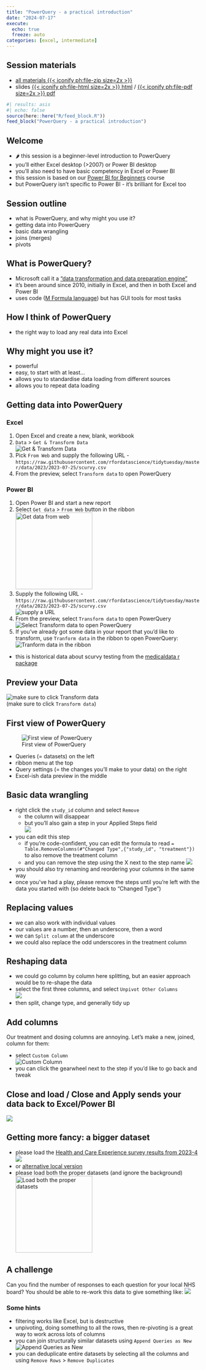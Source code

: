 ---
title: "PowerQuery - a practical introduction"
date: "2024-07-17"
execute: 
  echo: true
  freeze: auto
categories: [excel, intermediate]
---

::: {.callout-note collapse="false" appearance="default" icon="true"}
## Session materials

-   [all materials {{< iconify ph:file-zip size=2x >}}](src/powerquery_intro.zip)
-   slides [{{< iconify ph:file-html size=2x >}} html](src/powerquery_intro.html) / [{{< iconify ph:file-pdf size=2x >}} pdf](src/powerquery_intro.pdf)
:::

```{r}
#| results: asis
#| echo: false
source(here::here("R/feed_block.R"))
feed_block("PowerQuery - a practical introduction")

```

## Welcome

-   🌶 this session is a beginner-level introduction to PowerQuery
-   you'll either Excel desktop (\>2007) or Power BI desktop
-   you'll also need to have basic competency in Excel or Power BI
-   this session is based on our [Power BI for Beginners](https://learn.nes.nhs.scot/70921) course
-   but PowerQuery isn't specific to Power BI - it's brilliant for Excel too

## Session outline

-   what is PowerQuery, and why might you use it?
-   getting data into PowerQuery
-   basic data wrangling
-   joins (merges)
-   pivots

## What is PowerQuery?

-   Microsoft call it a ["data transformation and data preparation engine"](https://learn.microsoft.com/en-us/power-query/power-query-what-is-power-query)
-   it's been around since 2010, initially in Excel, and then in both Excel and Power BI
-   uses code ([M Formula language](https://en.wikipedia.org/wiki/Power_Query)) but has GUI tools for most tasks

## How I think of PowerQuery

-   the right way to load any real data into Excel

## Why might you use it?

-   powerful
-   easy, to start with at least...
-   allows you to standardise data loading from different sources
-   allows you to repeat data loading

## Getting data into PowerQuery

::: panel-tabset
### Excel

1.  Open Excel and create a new, blank, workbook
2.  `Data` \> `Get & Transform Data` </br> ![Get & Transform Data](images/clipboard-2636372440.png)
3.  Pick `From Web` and supply the following URL - `https://raw.githubusercontent.com/rfordatascience/tidytuesday/master/data/2023/2023-07-25/scurvy.csv`
4.  From the preview, select `Transform data` to open PowerQuery

### Power BI

1.  Open Power BI and start a new report
2.  Select `Get data` \> `From Web` button in the ribbon ![Get data from web](images/clipboard-2012149707.png){height="200"}
3.  Supply the following URL - `https://raw.githubusercontent.com/rfordatascience/tidytuesday/master/data/2023/2023-07-25/scurvy.csv` </br>![supply a URL](images/clipboard-1484642386.png)
4.  From the preview, select `Transform data` to open PowerQuery </br> ![Select Transform data to open PowerQuery](images/clipboard-4163607856.png)
5.  If you've already got some data in your report that you'd like to transform, use `Tranform data` in the ribbon to open PowerQuery: </br> ![Tranform data in the ribbon](images/clipboard-1924567552.png)
:::

-   this is historical data about scurvy testing from the [medicaldata r package](https://cran.r-project.org/web/packages/medicaldata/index.html)

## Preview your Data

![make sure to click Transform data](images/clipboard-2984247945.png) </br> (make sure to click `Transform data`)

## First view of PowerQuery

![First view of PowerQuery](images/clipboard-1738142120.png)

-   Queries (= datasets) on the left
-   ribbon menu at the top
-   Query settings (= the changes you'll make to your data) on the right
-   Excel-ish data preview in the middle

## Basic data wrangling

-   right click the `study_id` column and select `Remove`
    -   the column will disappear
    -   but you'll also gain a step in your Applied Steps field </br>![](images/clipboard-1788638263.png)
-   you can edit this step
    -   if you're code-confident, you can edit the formula to read `= Table.RemoveColumns(#"Changed Type",{"study_id", "treatment"})` to also remove the treatment column
    -   and you can remove the step using the X next to the step name ![](images/clipboard-3939638955.png)
-   you should also try renaming and reordering your columns in the same way
-   once you've had a play, please remove the steps until you're left with the data you started with (so delete back to "Changed Type")

## Replacing values

-   we can also work with individual values
-   our values are a number, then an underscore, then a word
-   we can `Split column` at the underscore
-   we could also replace the odd underscores in the treatment column

## Reshaping data

-   we could go column by column here splitting, but an easier approach would be to re-shape the data
-   select the first three columns, and select `Unpivot Other Columns` </br>![](images/clipboard-1884864280.png)
-   then split, change type, and generally tidy up

## Add columns

Our treatment and dosing columns are annoying. Let's make a new, joined, column for them:

-   select `Custom Column`</br>![Custom Column](images/clipboard-1596515682.png)
-   you can click the gearwheel next to the step if you'd like to go back and tweak

## Close and load / Close and Apply sends your data back to Excel/Power BI

![](images/clipboard-2525392040.png)

## Getting more fancy: a bigger dataset

-   please load the [Health and Care Experience survey results from 2023-4](https://www.gov.scot/binaries/content/documents/govscot/publications/statistics/2024/05/health-and-care-experience-survey-2023-to-2024-results-by-geography/documents/health-and-care-experience-survey-2023-to-2024-geographical-data/health-and-care-experience-survey-2023-to-2024-geographical-data/govscot%3Adocument/Health%2Band%2BCare%2BExperience%2BSurvey%2B2023%2Bto%2B2024%2B-tables%2Bof%2Bresults%2Bby%2Bgeography.xlsx)</br> ![](images/clipboard-738553132.png)
-   or [alternative local version](https://github.com/NES-DEW/KIND-training/raw/main/excel/src/HACE_2023-4.xlsx)
-   please load both the proper datasets (and ignore the background)</br> ![Load both the proper datasets](images/clipboard-4050914485.png){height="200"}

## A challenge

Can you find the number of responses to each question for your local NHS board? You should be able to re-work this data to give something like: ![](images/clipboard-3334683078.png)

### Some hints

-   filtering works like Excel, but is destructive
-   unpivoting, doing something to all the rows, then re-pivoting is a great way to work across lots of columns
-   you can join structurally similar datasets using `Append Queries as New`</br>![Append Queries as New](images/clipboard-3061387544.png)
-   you can deduplicate entire datasets by selecting all the columns and using `Remove Rows` \> `Remove Duplicates`
